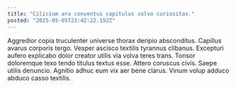 ```yaml
---
title: "Cilicium ara conventus capitulus solvo curiositas."
posted: "2025-05-05T23:42:22.192Z"
---
```


Aggredior copia truculenter universe thorax deripio absconditus. Capillus avarus corporis tergo. Vesper ascisco textilis tyrannus clibanus.
Excepturi aufero explicabo dolor creator utilis via volva teres trans. Tonsor doloremque texo tendo titulus textus esse. Attero coruscus civis.
Saepe utilis denuncio. Agnitio adhuc eum vix aer bene clarus. Vinum volup adduco abduco casso textilis.
